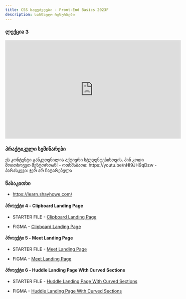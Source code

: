 ```yaml
---
title: CSS საფუძვლები - Front-End Basics 2023F
description: სასწავლო რესურსები
---
```


### ლექცია 3

<iframe width="560" height="315" src="https://www.youtube.com/embed/SWmyQG_41N0?si=fvNKqLJl5KpZII4u" title="YouTube video player" frameborder="0" allow="accelerometer; autoplay; clipboard-write; encrypted-media; gyroscope; picture-in-picture; web-share" allowfullscreen></iframe>

### პრაქტიკული სემინარები

<Card>
  <PinCodeProtectedContent>
    <Locked>
      ეს კონტენტი განკუთვნილია აქტიური სტუდენტებისთვის. პინ კოდი მოითხოვეთ
      მენტორთან!
    </Locked>
    <Unlocked>
      - ოთხშაბათი: https://youtu.be/nHI9JH9qDzw
      - პარასკევი: ჯერ არ ჩატარებულა
    </Unlocked>
  </PinCodeProtectedContent>
</Card>

### წასაკითხი

- https://learn.shayhowe.com/

#### პროექტი 4 - Clipboard Landing Page

- STARTER FILE - [Clipboard Landing Page](https://drive.google.com/file/d/1RO3IsfOO3c7BlpnnND-swurb-ah4-8rh/view?usp=sharing)

- FIGMA - [Clipboard Landing Page](https://www.figma.com/file/Ibgj2LcEqhfrFqLTwZONXf/clipboard-landing-page?type=design&mode=design&t=pQlxg5oguQXuTEcS-0)

#### პროექტი 5 - Meet Landing Page

- STARTER FILE - [Meet Landing Page](https://drive.google.com/file/d/1Hvv2KtVoYXw22KYP25U_J0nUrd__SRCn/view?usp=sharing)

- FIGMA - [Meet Landing Page](https://www.figma.com/file/Qyn7Fqm4FlIO91wl2kpHwD/meet-landing-page?type=design&mode=design&t=Q7kzNXsuZI83DhBP-0)

#### პროექტი 6 - Huddle Landing Page With Curved Sections

- STARTER FILE - [Huddle Landing Page With Curved Sections](https://drive.google.com/file/d/1t3OivlLKRvvlA5UzPfNTdCRU2CWc4b9k/view?usp=sharing)

- FIGMA - [Huddle Landing Page With Curved Sections](https://www.figma.com/file/g86d92GLVCsfqH7cKyWYXz/huddle-landing-page-with-curved-sections?type=design&node-id=0-1&mode=design&t=9f7v0hapuTwgNnTg-0)
